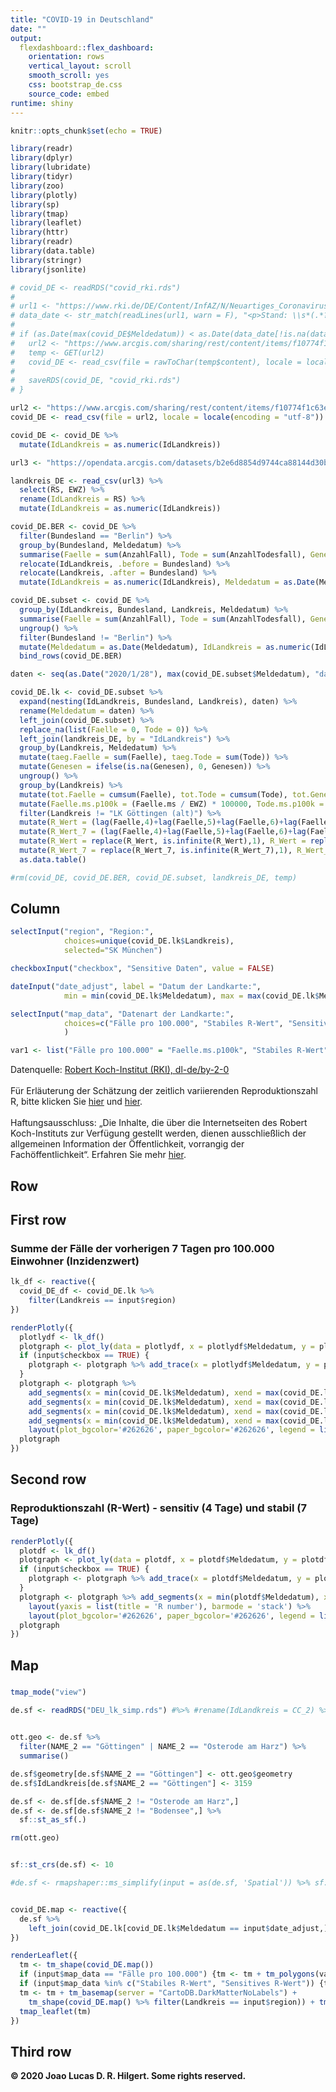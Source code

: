 ```yaml
---
title: "COVID-19 in Deutschland"
date: ""
output: 
  flexdashboard::flex_dashboard:
    orientation: rows
    vertical_layout: scroll
    smooth_scroll: yes
    css: bootstrap_de.css
    source_code: embed
runtime: shiny
---
```


```r
knitr::opts_chunk$set(echo = TRUE)
```

```r
library(readr)
library(dplyr)
library(lubridate)
library(tidyr)
library(zoo)
library(plotly)
library(sp)
library(tmap)
library(leaflet)
library(httr)
library(readr)
library(data.table)
library(stringr)
library(jsonlite)
```

```r
# covid_DE <- readRDS("covid_rki.rds")
# 
# url1 <- "https://www.rki.de/DE/Content/InfAZ/N/Neuartiges_Coronavirus/Fallzahlen.html"
# data_date <- str_match(readLines(url1, warn = F), "<p>Stand: \\s*(.*?)\\s*, ")
# 
# if (as.Date(max(covid_DE$Meldedatum)) < as.Date(data_date[!is.na(data_date)][2], format = "%d.%m.%Y") - 1) {
#   url2 <- "https://www.arcgis.com/sharing/rest/content/items/f10774f1c63e40168479a1feb6c7ca74/data"
#   temp <- GET(url2)
#   covid_DE <- read_csv(file = rawToChar(temp$content), locale = locale(encoding = "utf-8"))
#   
#   saveRDS(covid_DE, "covid_rki.rds")
# }

url2 <- "https://www.arcgis.com/sharing/rest/content/items/f10774f1c63e40168479a1feb6c7ca74/data"
covid_DE <- read_csv(file = url2, locale = locale(encoding = "utf-8"))

covid_DE <- covid_DE %>%
  mutate(IdLandkreis = as.numeric(IdLandkreis))

url3 <- "https://opendata.arcgis.com/datasets/b2e6d8854d9744ca88144d30bef06a76_1.csv"

landkreis_DE <- read_csv(url3) %>%
  select(RS, EWZ) %>%
  rename(IdLandkreis = RS) %>%
  mutate(IdLandkreis = as.numeric(IdLandkreis))

covid_DE.BER <- covid_DE %>%
  filter(Bundesland == "Berlin") %>%
  group_by(Bundesland, Meldedatum) %>%
  summarise(Faelle = sum(AnzahlFall), Tode = sum(AnzahlTodesfall), Genesen = sum(AnzahlGenesen), IdLandkreis = 11000, Landkreis = "SK Berlin") %>%
  relocate(IdLandkreis, .before = Bundesland) %>%
  relocate(Landkreis, .after = Bundesland) %>%
  mutate(IdLandkreis = as.numeric(IdLandkreis), Meldedatum = as.Date(Meldedatum))

covid_DE.subset <- covid_DE %>%
  group_by(IdLandkreis, Bundesland, Landkreis, Meldedatum) %>%
  summarise(Faelle = sum(AnzahlFall), Tode = sum(AnzahlTodesfall), Genesen = sum(AnzahlGenesen)) %>%
  ungroup() %>%
  filter(Bundesland != "Berlin") %>%
  mutate(Meldedatum = as.Date(Meldedatum), IdLandkreis = as.numeric(IdLandkreis)) %>%
  bind_rows(covid_DE.BER)

daten <- seq(as.Date("2020/1/28"), max(covid_DE.subset$Meldedatum), "days")

covid_DE.lk <- covid_DE.subset %>%
  expand(nesting(IdLandkreis, Bundesland, Landkreis), daten) %>%
  rename(Meldedatum = daten) %>%
  left_join(covid_DE.subset) %>%
  replace_na(list(Faelle = 0, Tode = 0)) %>%
  left_join(landkreis_DE, by = "IdLandkreis") %>%
  group_by(Landkreis, Meldedatum) %>%
  mutate(taeg.Faelle = sum(Faelle), taeg.Tode = sum(Tode)) %>%
  mutate(Genesen = ifelse(is.na(Genesen), 0, Genesen)) %>%
  ungroup() %>%
  group_by(Landkreis) %>%
  mutate(tot.Faelle = cumsum(Faelle), tot.Tode = cumsum(Tode), tot.Genesen = cumsum(Genesen), aktiv = tot.Faelle - tot.Tode - tot.Genesen, Faelle.ms = rollapply(Faelle,7,sum,align="right",fill=0), Tode.ms = rollapply(Tode,7,sum,align="right",fill=0), Faelle.ma = rollapply(Faelle,7,mean,align="right",fill=0), Tode.ma = rollapply(Tode,7,mean,align="right",fill=0)) %>%
  mutate(Faelle.ms.p100k = (Faelle.ms / EWZ) * 100000, Tode.ms.p100k = (Tode.ms /EWZ) * 100000, Faelle.p100k = (taeg.Faelle / EWZ) * 100000, Tode.p100k = (taeg.Tode / EWZ) * 100000) %>%
  filter(Landkreis != "LK Göttingen (alt)") %>%
  mutate(R_Wert = (lag(Faelle,4)+lag(Faelle,5)+lag(Faelle,6)+lag(Faelle,7)) / (lag(Faelle,8)+lag(Faelle,9)+lag(Faelle,10)+lag(Faelle,11))) %>%
  mutate(R_Wert_7 = (lag(Faelle,4)+lag(Faelle,5)+lag(Faelle,6)+lag(Faelle,7)+lag(Faelle,8)+lag(Faelle,9)+lag(Faelle,10)) / (lag(Faelle,11)+lag(Faelle,12)+lag(Faelle,13)+lag(Faelle,14)+lag(Faelle,15)+lag(Faelle,16)+lag(Faelle,17))) %>%
  mutate(R_Wert = replace(R_Wert, is.infinite(R_Wert),1), R_Wert = replace(R_Wert, is.nan(R_Wert),1), R_Wert = ifelse(R_Wert == 0, 1, R_Wert)) %>%
  mutate(R_Wert_7 = replace(R_Wert_7, is.infinite(R_Wert_7),1), R_Wert_7 = replace(R_Wert_7, is.nan(R_Wert_7),1), R_Wert_7 = ifelse(R_Wert_7 == 0, 1, R_Wert_7)) %>%
  as.data.table()

#rm(covid_DE, covid_DE.BER, covid_DE.subset, landkreis_DE, temp)
```

Column {.sidebar}
-----------------------------------------------------------------------
```r
selectInput("region", "Region:",
            choices=unique(covid_DE.lk$Landkreis),
            selected="SK München")

checkboxInput("checkbox", "Sensitive Daten", value = FALSE)

dateInput("date_adjust", label = "Datum der Landkarte:",
            min = min(covid_DE.lk$Meldedatum), max = max(covid_DE.lk$Meldedatum), value = as.character(max(covid_DE.lk$Meldedatum)), startview = "year")

selectInput("map_data", "Datenart der Landkarte:",
            choices=c("Fälle pro 100.000", "Stabiles R-Wert", "Sensitives R-Wert")
            )

var1 <- list("Fälle pro 100.000" = "Faelle.ms.p100k", "Stabiles R-Wert" = "R_Wert_7", "Sensitives R-Wert" = "R_Wert")
```
Datenquelle: [Robert Koch-Institut (RKI), dl-de/by-2-0](https://www.rki.de/DE/Content/InfAZ/N/Neuartiges_Coronavirus/Fallzahlen.html) <br> <br>
Für Erläuterung der Schätzung der zeitlich variierenden Reproduktionszahl R, bitte klicken Sie [hier](https://www.rki.de/SharedDocs/FAQ/NCOV2019/FAQ_Liste_Epidemiologie.html#FAQId13985854) und [hier](https://www.rki.de/DE/Content/InfAZ/N/Neuartiges_Coronavirus/Projekte_RKI/R-Wert-Erlaeuterung.pdf?__blob=publicationFile). <br>
<br>
Haftungsausschluss: „Die Inhalte, die über die Internetseiten des Robert Koch-Instituts zur Verfügung gestellt werden, dienen ausschließlich der allgemeinen Information der Öffentlichkeit, vorrangig der Fachöffentlichkeit“. Erfahren Sie mehr [hier](https://www.rki.de/DE/Service/Impressum/impressum_node.html).

Row {data-height=10}
-----------------------------------------------------------------------
 

First row
-----------------------------------------------------------------------

### Summe der Fälle der vorherigen 7 Tagen pro 100.000 Einwohner (Inzidenzwert)

```r
lk_df <- reactive({
  covid_DE_df <- covid_DE.lk %>%
    filter(Landkreis == input$region)
})

renderPlotly({
  plotlydf <- lk_df()
  plotgraph <- plot_ly(data = plotlydf, x = plotlydf$Meldedatum, y = plotlydf$Faelle.ms.p100k, type = 'scatter', mode = "lines", name = input$region)
  if (input$checkbox == TRUE) {
    plotgraph <- plotgraph %>% add_trace(x = plotlydf$Meldedatum, y = plotlydf$taeg.Faelle, name = "Tägliche zahlen", type='bar')
  }
  plotgraph <- plotgraph %>% 
    add_segments(x = min(covid_DE.lk$Meldedatum), xend = max(covid_DE.lk$Meldedatum), y = 200, yend = 200, line=list(color='#aa481e'),  name = "Grenzwert 200") %>% 
    add_segments(x = min(covid_DE.lk$Meldedatum), xend = max(covid_DE.lk$Meldedatum), y = 100, yend = 100, line=list(color='#dc7332'),  name = "Grenzwert 100") %>%
    add_segments(x = min(covid_DE.lk$Meldedatum), xend = max(covid_DE.lk$Meldedatum), y = 50, yend = 50, line=list(color='#f3ac51'),  name = "Grenzwert 50") %>% 
    add_segments(x = min(covid_DE.lk$Meldedatum), xend = max(covid_DE.lk$Meldedatum), y = 35, yend = 35, line=list(color='#fade92'), name = "Grenzwert 35") %>%
    layout(plot_bgcolor='#262626', paper_bgcolor='#262626', legend = list(font = list(color = 'white')), xaxis=list(color = 'white', linecolor='white', gridcolor = 'grey', tickfont=list(color='white'), zerolinecolor = 'grey'), yaxis=list(title = 'Inzidenzwert', color = 'white', linecolor='white', gridcolor = 'grey', tickfont=list(color='white'), zerolinecolor = 'grey'))
  plotgraph
})
```

Second row
-----------------------------------------------------------------------
### Reproduktionszahl (R-Wert) - sensitiv (4 Tage) und stabil (7 Tage)
```r
renderPlotly({
  plotdf <- lk_df()
  plotgraph <- plot_ly(data = plotdf, x = plotdf$Meldedatum, y = plotdf$R_Wert_7, name = "stabiles R (7 Tage)", type='scatter', mode='lines')
  if (input$checkbox == TRUE) {
    plotgraph <- plotgraph %>% add_trace(x = plotdf$Meldedatum, y = plotdf$R_Wert, type = 'bar', name = 'sensitives R (4 Tage)')
  }
  plotgraph <- plotgraph %>% add_segments(x = min(plotdf$Meldedatum), xend = max(covid_DE.lk$Meldedatum), y = 1, yend = 1, line=list(color='#E50000'), name = "Grenzwert 1") %>%
    layout(yaxis = list(title = 'R number'), barmode = 'stack') %>% 
    layout(plot_bgcolor='#262626', paper_bgcolor='#262626', legend = list(font = list(color = 'white')), xaxis=list(color = 'white', linecolor='white', gridcolor = 'grey', tickfont=list(color='white'), zerolinecolor = 'grey'), yaxis=list(title = 'Reproduktionszahl', color = 'white', linecolor='white', gridcolor = 'grey', tickfont=list(color='white'), zerolinecolor = 'grey'))
  plotgraph
})
```


Map {data-height=800}
-----------------------------------------------------------------------
###

```r
tmap_mode("view")

de.sf <- readRDS("DEU_lk_simp.rds") #%>% #rename(IdLandkreis = CC_2) %>% mutate(IdLandkreis = as.numeric(IdLandkreis))
  

ott.geo <- de.sf %>%
  filter(NAME_2 == "Göttingen" | NAME_2 == "Osterode am Harz") %>%
  summarise()

de.sf$geometry[de.sf$NAME_2 == "Göttingen"] <- ott.geo$geometry
de.sf$IdLandkreis[de.sf$NAME_2 == "Göttingen"] <- 3159

de.sf <- de.sf[de.sf$NAME_2 != "Osterode am Harz",]
de.sf <- de.sf[de.sf$NAME_2 != "Bodensee",] %>%
  sf::st_as_sf(.)

rm(ott.geo)


sf::st_crs(de.sf) <- 10

#de.sf <- rmapshaper::ms_simplify(input = as(de.sf, 'Spatial')) %>% sf::st_as_sf()


covid_DE.map <- reactive({
  de.sf %>%
    left_join(covid_DE.lk[covid_DE.lk$Meldedatum == input$date_adjust,], by = "IdLandkreis")
})

renderLeaflet({
  tm <- tm_shape(covid_DE.map())
  if (input$map_data == "Fälle pro 100.000") {tm <- tm + tm_polygons(var1[[input$map_data]], palette = "YlOrBr", id="Landkreis", style = "fixed", breaks = c(0, 35, 50, 100, 200, +Inf), title = "Inzidenzwert")}
  if (input$map_data %in% c("Stabiles R-Wert", "Sensitives R-Wert")) {tm <- tm + tm_polygons(var1[[input$map_data]], palette = "BuPu", id="Landkreis", style = "fixed", breaks = c(0, 1, 2, +Inf), title = input$map_data)}
  tm <- tm + tm_basemap(server = "CartoDB.DarkMatterNoLabels") +
    tm_shape(covid_DE.map() %>% filter(Landkreis == input$region)) + tm_borders(col = "#00FFF7")
  tmap_leaflet(tm)
})


```


Third row
-----------------------------------------------------------------------
**© 2020 Joao Lucas D. R. Hilgert. Some rights reserved.**